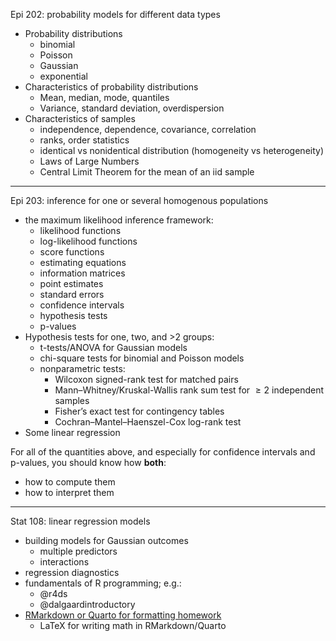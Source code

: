 
Epi 202: probability models for different data types

- Probability distributions
    -   binomial
    -   Poisson
    -   Gaussian
    -   exponential
- Characteristics of probability distributions
    - Mean, median, mode, quantiles
    - Variance, standard deviation, overdispersion
- Characteristics of samples
    - independence, dependence, covariance, correlation
    - ranks, order statistics
    - identical vs nonidentical distribution (homogeneity vs heterogeneity)
    - Laws of Large Numbers
    - Central Limit Theorem for the mean of an iid sample

---

Epi 203: inference for one or several homogenous populations

* the maximum likelihood inference framework:
    + likelihood functions
    + log-likelihood functions
    + score functions
    + estimating equations
    + information matrices
    + point estimates
    + standard errors
    + confidence intervals
    + hypothesis tests
    + p-values
* Hypothesis tests for one, two, and >2 groups:
    + t-tests/ANOVA for Gaussian models
    + chi-square tests for binomial and Poisson models
    + nonparametric tests:
        - Wilcoxon signed-rank test for matched pairs
        - Mann–Whitney/Kruskal-Wallis rank sum test 
        for $\geq 2$ independent samples
        - Fisher's exact test for contingency tables
        - Cochran–Mantel–Haenszel-Cox log-rank test
* Some linear regression

For all of the quantities above, 
and especially for confidence intervals and p-values, 
you should know how **both**:

- how to compute them
- how to interpret them

---

Stat 108: linear regression models

* building models for Gaussian outcomes
    + multiple predictors
    + interactions
* regression diagnostics
* fundamentals of R programming; e.g.:     
    + @r4ds
    + @dalgaardintroductory
* [RMarkdown or Quarto for formatting homework](https://r4ds.hadley.nz/quarto)
    + LaTeX for writing math in RMarkdown/Quarto

